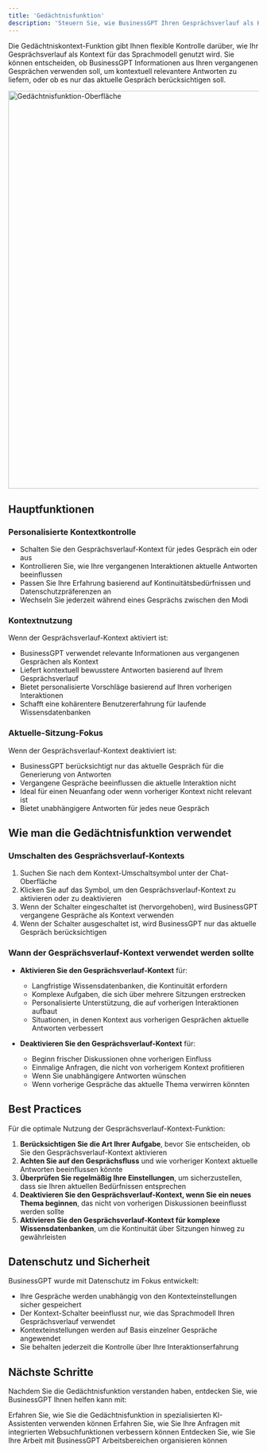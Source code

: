 ```yaml
---
title: 'Gedächtnisfunktion'
description: 'Steuern Sie, wie BusinessGPT Ihren Gesprächsverlauf als Kontext verwendet'
---
```


Die Gedächtniskontext-Funktion gibt Ihnen flexible Kontrolle darüber, wie Ihr Gesprächsverlauf als Kontext für das Sprachmodell genutzt wird. Sie können entscheiden, ob BusinessGPT Informationen aus Ihren vergangenen Gesprächen verwenden soll, um kontextuell relevantere Antworten zu liefern, oder ob es nur das aktuelle Gespräch berücksichtigen soll.

<img
  src="/images/use_tools.png"
  alt="Gedächtnisfunktion-Oberfläche"
  width="800"
/>

## Hauptfunktionen

### Personalisierte Kontextkontrolle

- Schalten Sie den Gesprächsverlauf-Kontext für jedes Gespräch ein oder aus
- Kontrollieren Sie, wie Ihre vergangenen Interaktionen aktuelle Antworten beeinflussen
- Passen Sie Ihre Erfahrung basierend auf Kontinuitätsbedürfnissen und Datenschutzpräferenzen an
- Wechseln Sie jederzeit während eines Gesprächs zwischen den Modi

### Kontextnutzung

Wenn der Gesprächsverlauf-Kontext aktiviert ist:
- BusinessGPT verwendet relevante Informationen aus vergangenen Gesprächen als Kontext
- Liefert kontextuell bewusstere Antworten basierend auf Ihrem Gesprächsverlauf
- Bietet personalisierte Vorschläge basierend auf Ihren vorherigen Interaktionen
- Schafft eine kohärentere Benutzererfahrung für laufende Wissensdatenbanken

### Aktuelle-Sitzung-Fokus

Wenn der Gesprächsverlauf-Kontext deaktiviert ist:
- BusinessGPT berücksichtigt nur das aktuelle Gespräch für die Generierung von Antworten
- Vergangene Gespräche beeinflussen die aktuelle Interaktion nicht
- Ideal für einen Neuanfang oder wenn vorheriger Kontext nicht relevant ist
- Bietet unabhängigere Antworten für jedes neue Gespräch

## Wie man die Gedächtnisfunktion verwendet

### Umschalten des Gesprächsverlauf-Kontexts

1. Suchen Sie nach dem Kontext-Umschaltsymbol unter der Chat-Oberfläche
2. Klicken Sie auf das Symbol, um den Gesprächsverlauf-Kontext zu aktivieren oder zu deaktivieren
3. Wenn der Schalter eingeschaltet ist (hervorgehoben), wird BusinessGPT vergangene Gespräche als Kontext verwenden
4. Wenn der Schalter ausgeschaltet ist, wird BusinessGPT nur das aktuelle Gespräch berücksichtigen

### Wann der Gesprächsverlauf-Kontext verwendet werden sollte

- **Aktivieren Sie den Gesprächsverlauf-Kontext** für:
  - Langfristige Wissensdatenbanken, die Kontinuität erfordern
  - Komplexe Aufgaben, die sich über mehrere Sitzungen erstrecken
  - Personalisierte Unterstützung, die auf vorherigen Interaktionen aufbaut
  - Situationen, in denen Kontext aus vorherigen Gesprächen aktuelle Antworten verbessert

- **Deaktivieren Sie den Gesprächsverlauf-Kontext** für:
  - Beginn frischer Diskussionen ohne vorherigen Einfluss
  - Einmalige Anfragen, die nicht von vorherigem Kontext profitieren
  - Wenn Sie unabhängigere Antworten wünschen
  - Wenn vorherige Gespräche das aktuelle Thema verwirren könnten

## Best Practices

Für die optimale Nutzung der Gesprächsverlauf-Kontext-Funktion:

1. **Berücksichtigen Sie die Art Ihrer Aufgabe**, bevor Sie entscheiden, ob Sie den Gesprächsverlauf-Kontext aktivieren
2. **Achten Sie auf den Gesprächsfluss** und wie vorheriger Kontext aktuelle Antworten beeinflussen könnte
3. **Überprüfen Sie regelmäßig Ihre Einstellungen**, um sicherzustellen, dass sie Ihren aktuellen Bedürfnissen entsprechen
4. **Deaktivieren Sie den Gesprächsverlauf-Kontext, wenn Sie ein neues Thema beginnen**, das nicht von vorherigen Diskussionen beeinflusst werden sollte
5. **Aktivieren Sie den Gesprächsverlauf-Kontext für komplexe Wissensdatenbanken**, um die Kontinuität über Sitzungen hinweg zu gewährleisten

## Datenschutz und Sicherheit

BusinessGPT wurde mit Datenschutz im Fokus entwickelt:

- Ihre Gespräche werden unabhängig von den Kontexteinstellungen sicher gespeichert
- Der Kontext-Schalter beeinflusst nur, wie das Sprachmodell Ihren Gesprächsverlauf verwendet
- Kontexteinstellungen werden auf Basis einzelner Gespräche angewendet
- Sie behalten jederzeit die Kontrolle über Ihre Interaktionserfahrung

## Nächste Schritte

Nachdem Sie die Gedächtnisfunktion verstanden haben, entdecken Sie, wie BusinessGPT Ihnen helfen kann mit:

<CardGroup>
  <Card 
    title="Assistenten" 
    icon="robot" 
    href="/features/assistants"
  >
    Erfahren Sie, wie Sie die Gedächtnisfunktion in spezialisierten KI-Assistenten verwenden können
  </Card>
  <Card 
    title="Websuche" 
    icon="globe" 
    href="/features/web-search"
  >
    Erfahren Sie, wie Sie Ihre Anfragen mit integrierten Websuchfunktionen verbessern können
  </Card>
  <Card 
    title="Arbeitsbereiche" 
    icon="folder-tree" 
    href="/features/workspaces"
  >
    Entdecken Sie, wie Sie Ihre Arbeit mit BusinessGPT Arbeitsbereichen organisieren können
  </Card>
</CardGroup>
